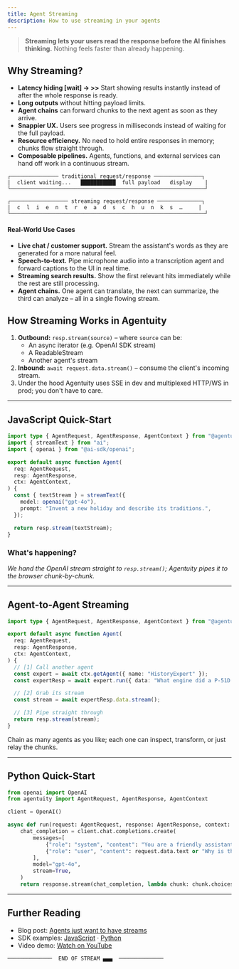 ```yaml
---
title: Agent Streaming
description: How to use streaming in your agents
---
```


> **Streaming lets your users read the response before the AI finishes thinking.**  Nothing feels faster than already happening.

## Why Streaming?

- **Latency hiding [wait] -> >>** Start showing results instantly instead of after the whole response is ready.
- **Long outputs** without hitting payload limits.
- **Agent chains** can forward chunks to the next agent as soon as they arrive.
- **Snappier UX.** Users see progress in milliseconds instead of waiting for the full payload.
- **Resource efficiency.** No need to hold entire responses in memory; chunks flow straight through.
- **Composable pipelines.** Agents, functions, and external services can hand off work in a continuous stream.



```
┌─────────────── traditional request/response ───────────────┐
|  client waiting...   ███████████  full payload   display    |
└─────────────────────────────────────────────────────────────┘

┌────────────────── streaming request/response ──────────────┐
|  c  l  i  e  n  t  r  e  a  d  s  c  h  u  n  k  s  …     |
└─────────────────────────────────────────────────────────────┘
```

#### Real-World Use Cases

- **Live chat / customer support.** Stream the assistant's words as they are generated for a more natural feel.
- **Speech-to-text.** Pipe microphone audio into a transcription agent and forward captions to the UI in real time.
- **Streaming search results.** Show the first relevant hits immediately while the rest are still processing.
- **Agent chains.** One agent can translate, the next can summarize, the third can analyze – all in a single flowing stream.


## How Streaming Works in Agentuity

1. **Outbound:** `resp.stream(source)` – where `source` can be:
   - An async iterator (e.g. OpenAI SDK stream)
   - A ReadableStream
   - Another agent's stream
2. **Inbound:** `await request.data.stream()` – consume the client's incoming stream.
3. Under the hood Agentuity uses SSE in dev and multiplexed HTTP/WS in prod; you don't have to care.

---

## JavaScript Quick-Start

```ts
import type { AgentRequest, AgentResponse, AgentContext } from "@agentuity/sdk";
import { streamText } from "ai";
import { openai } from "@ai-sdk/openai";

export default async function Agent(
  req: AgentRequest,
  resp: AgentResponse,
  ctx: AgentContext,
) {
  const { textStream } = streamText({
    model: openai("gpt-4o"),
    prompt: "Invent a new holiday and describe its traditions.",
  });

  return resp.stream(textStream);
}
```

### What's happening?

*We hand the OpenAI stream straight to `resp.stream()`; Agentuity pipes it to the browser chunk-by-chunk.*

---

## Agent-to-Agent Streaming

```ts
import type { AgentRequest, AgentResponse, AgentContext } from "@agentuity/sdk";

export default async function Agent(
  req: AgentRequest,
  resp: AgentResponse,
  ctx: AgentContext,
) {
  // [1] Call another agent
  const expert = await ctx.getAgent({ name: "HistoryExpert" });
  const expertResp = await expert.run({ data: "What engine did a P-51D Mustang use?" });

  // [2] Grab its stream
  const stream = await expertResp.data.stream();

  // [3] Pipe straight through
  return resp.stream(stream);
}
```

Chain as many agents as you like; each one can inspect, transform, or just relay the chunks.

---

## Python Quick-Start

```py
from openai import OpenAI
from agentuity import AgentRequest, AgentResponse, AgentContext

client = OpenAI()

async def run(request: AgentRequest, response: AgentResponse, context: AgentContext):
    chat_completion = client.chat.completions.create(
        messages=[
            {"role": "system", "content": "You are a friendly assistant!"},
            {"role": "user", "content": request.data.text or "Why is the sky blue?"},
        ],
        model="gpt-4o",
        stream=True,
    )
    return response.stream(chat_completion, lambda chunk: chunk.choices[0].delta.content)
```

---

## Further Reading

- Blog post: [Agents just want to have streams](https://agentuity.com/blog/agent-streaming)
- SDK examples: [JavaScript](/SDKs/javascript/examples#openai-streaming-example) · [Python](/SDKs/python/examples#streaming-responses-from-openai)
- Video demo: [Watch on YouTube](https://youtu.be/HN_ElBfsWtE)

```text
──────────────  END OF STREAM ▄▄▄  ──────────────
```
